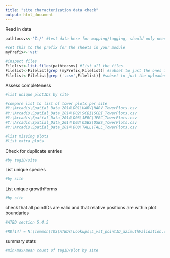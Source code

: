```yaml
---
title: "site characterization data check"
output: html_document
---
```


Read in data
```r

pathtocsvs<-'Z:/' #test data here for mapping/tagging, should only need vst_perindividual_Dxx csvs

#set this to the prefix for the sheets in your module
myPrefix<-'vst'

#inspect files
Filelist<-list.files(pathtocsvs) #list all the files
Filelist<-Filelist[grep (myPrefix,Filelist)] #subset to just the ones in your module
Filelist<-Filelist[grep ('.csv',Filelist)] #subset to just the uploaded csvs
```

Assess completeness
```r
#list unique plotIDs by site

#compare list to list of tower plots per site 
#Y:\Arcadis\Spatial_Data_2014\D01\HARV\HARV_TowerPlots.csv
#Y:\Arcadis\Spatial_Data_2014\D02\SCBI\SCBI_TowerPlots.csv
#Y:\Arcadis\Spatial_Data_2014\D03\JERC\JERC_TowerPlots.csv
#Y:\Arcadis\Spatial_Data_2014\D03\OSBS\OSBS_TowerPlots.csv
#Y:\Arcadis\Spatial_Data_2014\D08\TALL\TALL_TowerPlots.csv

#list missing plots
#list extra plots

```


Check for duplicate entries
```r
#by tagID/site

```

List unique species
```r
#by site
```

List unique growthForms
```r
#by site
```

check that all pointIDs are valid and that relative positions are within plot boundaries
```r
#ATBD section 5.4.5

#RD[14] = N:\common\TOS\ATBDs\Lookups\L_vst_pointID_azimuthValidation.csv
```

summary stats
```r
#min/max/mean count of tagID/plot by site
```